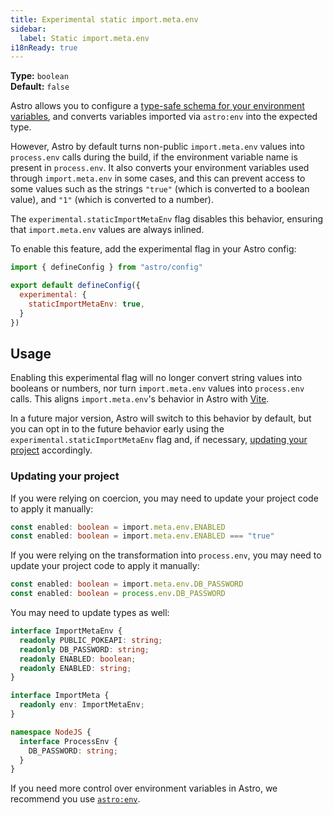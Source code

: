 ```yaml
---
title: Experimental static import.meta.env
sidebar:
  label: Static import.meta.env
i18nReady: true
---
```



<p>

**Type:** `boolean`<br />
**Default:** `false`<br />
<Since v="5.13.0" />
</p>

Astro allows you to configure a [type-safe schema for your environment variables](/en/guides/environment-variables/#type-safe-environment-variables), and converts variables imported via `astro:env` into the expected type.

However, Astro by default turns non-public `import.meta.env` values into `process.env` calls during the build, if the environment variable name is present in `process.env`. It also converts your environment variables used through `import.meta.env` in some cases, and this can prevent access to some values such as the strings `"true"` (which is converted to a boolean value), and `"1"` (which is converted to a number).

The `experimental.staticImportMetaEnv` flag disables this behavior, ensuring that `import.meta.env` values are always inlined.

To enable this feature, add the experimental flag in your Astro config:

```js title="astro.config.mjs" ins={4-6}
import { defineConfig } from "astro/config"

export default defineConfig({
  experimental: {
    staticImportMetaEnv: true,
  }
})
```

## Usage

Enabling this experimental flag will no longer convert string values into booleans or numbers, nor turn `import.meta.env` values into `process.env` calls. This aligns `import.meta.env`'s behavior in Astro with [Vite](https://vite.dev/guide/env-and-mode.html#env-variables).

In a future major version, Astro will switch to this behavior by default, but you can opt in to the future behavior early using the `experimental.staticImportMetaEnv` flag and, if necessary, [updating your project](#updating-your-project) accordingly.

### Updating your project

If you were relying on coercion, you may need to update your project code to apply it manually:

```ts title="src/components/MyComponent.astro" del={1} ins={2}
const enabled: boolean = import.meta.env.ENABLED
const enabled: boolean = import.meta.env.ENABLED === "true"
```

If you were relying on the transformation into `process.env`, you may need to update your project code to apply it manually:

```ts title="src/components/MyComponent.astro" del={1} ins={2}
const enabled: boolean = import.meta.env.DB_PASSWORD
const enabled: boolean = process.env.DB_PASSWORD
```

You may need to update types as well:

```ts title="src/env.d.ts" del={3-4} ins={5,12-16}
interface ImportMetaEnv {
  readonly PUBLIC_POKEAPI: string;
  readonly DB_PASSWORD: string;
  readonly ENABLED: boolean;
  readonly ENABLED: string;
}

interface ImportMeta {
  readonly env: ImportMetaEnv;
}

namespace NodeJS {
  interface ProcessEnv {
    DB_PASSWORD: string;
  }
}
```

If you need more control over environment variables in Astro, we recommend you use [`astro:env`](/en/guides/environment-variables/).
